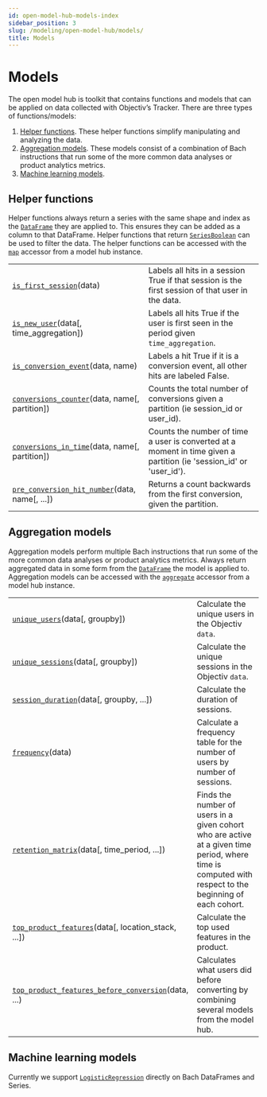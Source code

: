 ```yaml
---
id: open-model-hub-models-index
sidebar_position: 3
slug: /modeling/open-model-hub/models/
title: Models
---
```


# Models

The open model hub is  toolkit that contains functions and models that can be applied on data collected
with Objectiv’s Tracker. There are three types of functions/models:
1. [Helper functions](/modeling/open-model-hub/models/helper-functions/index.mdx). These helper functions simplify manipulating and
analyzing the data.
2. [Aggregation models](/modeling/open-model-hub/models/aggregation/index.mdx). These models consist of a combination of Bach
instructions that run some of the more common data analyses or product analytics metrics.
3. [Machine learning models](/modeling/open-model-hub/models/machine-learning/index.mdx).

## Helper functions

Helper functions always return a series with the same shape and index as the
[`DataFrame`](/modeling/bach/api-reference/DataFrame/bach.DataFrame.mdx) they are applied to. This ensures they can be added as a column to that
DataFrame. Helper functions that return [`SeriesBoolean`](/modeling/bach/api-reference/Series/Boolean/index.mdx#bach.SeriesBoolean) can be used to filter
the data. The helper functions can be accessed with the [`map`](/modeling/open-model-hub/api-reference/ModelHub/modelhub.ModelHub.map.mdx) accessor from a
model hub instance.

<div className="table-autosummary">

|                                                   |                                                                                                                                                                                                                        |
| ------------------------------------------------- | --------------------------------------------------------------------------------------------------------------------------------------------------------------------------------------------------------------------- |
| [`is_first_session`](/modeling/open-model-hub/models/helper-functions/modelhub.Map.is_first_session.mdx)(data)                            | Labels all hits in a session True if that session is the first session of that user in the data.                                                                                                                       |
| [`is_new_user`](/modeling/open-model-hub/models/helper-functions/modelhub.Map.is_new_user.mdx)(data[, time_aggregation])             | Labels all hits True if the user is first seen in the period given `time_aggregation`.                                                                                                                                   |
| [`is_conversion_event`](/modeling/open-model-hub/models/helper-functions/modelhub.Map.is_conversion_event.mdx)(data, name)                   | Labels a hit True if it is a conversion event, all other hits are labeled False.                                                                                                                                       |
| [`conversions_counter`](/modeling/open-model-hub/models/helper-functions/modelhub.Map.conversions_counter.mdx)(data, name[, partition])      | Counts the total number of conversions given a partition (ie session_id or user_id).                                                                                                                                   |
| [`conversions_in_time`](/modeling/open-model-hub/models/helper-functions/modelhub.Map.conversions_in_time.mdx)(data, name[, partition])      | Counts the number of time a user is converted at a moment in time given a partition (ie 'session_id' or 'user_id').                                                                                                    |
| [`pre_conversion_hit_number`](/modeling/open-model-hub/models/helper-functions/modelhub.Map.pre_conversion_hit_number.mdx)(data, name[, ...])      | Returns a count backwards from the first conversion, given the partition.                                                                                                                                              |


</div>

## Aggregation models

Aggregation models perform multiple Bach instructions that run some of the more common data analyses or
product analytics metrics. Always return aggregated data in some form from the
[`DataFrame`](/modeling/bach/api-reference/DataFrame/bach.DataFrame.mdx) the model is applied to. Aggregation models can be accessed with the
[`aggregate`](/modeling/open-model-hub/api-reference/ModelHub/modelhub.ModelHub.aggregate.mdx) accessor from a model hub instance.

<div className="table-autosummary">

|                                                   |                                                                                                                                                                                                                        |
| ------------------------------------------------- | --------------------------------------------------------------------------------------------------------------------------------------------------------------------------------------------------------------------- |
| [`unique_users`](/modeling/open-model-hub/models/aggregation/modelhub.Aggregate.unique_users.mdx)(data[, groupby])                     | Calculate the unique users in the Objectiv `data`.                                                                                                                                                                       |
| [`unique_sessions`](/modeling/open-model-hub/models/aggregation/modelhub.Aggregate.unique_sessions.mdx)(data[, groupby])                  | Calculate the unique sessions in the Objectiv `data`.                                                                                                                                                                    |
| [`session_duration`](/modeling/open-model-hub/models/aggregation/modelhub.Aggregate.session_duration.mdx)(data[, groupby, ...])            | Calculate the duration of sessions.                                                                                                                                                                                    |
| [`frequency`](/modeling/open-model-hub/models/aggregation/modelhub.Aggregate.frequency.mdx)(data)                                   | Calculate a frequency table for the number of users by number of sessions.                                                                                                                                             |
| [`retention_matrix`](/modeling/open-model-hub/models/aggregation/modelhub.Aggregate.retention_matrix.mdx)(data[, time_period, ...])        | Finds the number of users in a given cohort who are active at a given time period, where time is computed with respect to the beginning of each cohort.                                                                |
| [`top_product_features`](/modeling/open-model-hub/models/aggregation/modelhub.Aggregate.top_product_features.mdx)(data[, location_stack, ...]) | Calculate the top used features in the product.                                                                                                                                                                        |
| [`top_product_features_before_conversion`](/modeling/open-model-hub/models/aggregation/modelhub.Aggregate.top_product_features_before_conversion.mdx)(data, ...) | Calculates what users did before converting by combining several models from the model hub.                                                                                                                            |


</div>

## Machine learning models

Currently we support [`LogisticRegression`](/modeling/open-model-hub/models/machine-learning/LogisticRegression/modelhub.LogisticRegression.mdx) directly on Bach DataFrames
and Series.
